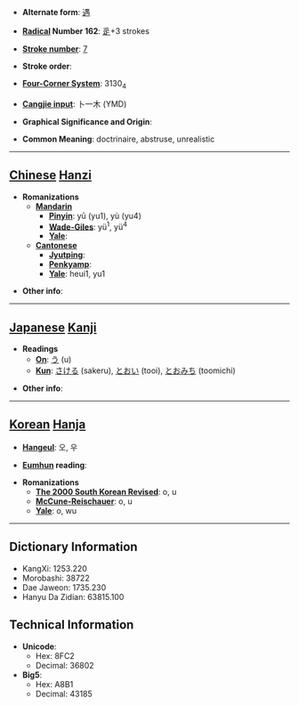 * '''Alternate form''': [[遇]]

* '''[[Wiktionary:Chinese radical index| Radical]] Number 162''': [[Wiktionary:Chinese radical index 辵|辵]]+3 strokes

* '''[[Wiktionary:Chinese total strokes index|Stroke number]]''': [[Wiktionary:Chinese total strokes index 7|7]]

* '''Stroke order''': 

* '''[[Wiktionary:Chinese four corner index|Four-Corner System]]''': 3130<sub>4</sub>

* '''[[Wiktionary:Chinese Cangjie index|Cangjie input]]''': 卜一木 (YMD)

* '''Graphical Significance and Origin''': 

* '''Common Meaning''': doctrinaire, abstruse, unrealistic

----

== [[Chinese]] [[Hanzi]] ==

* '''Romanizations'''
** '''[[Mandarin]]'''
*** '''[[Pinyin]]''': yū (yu1), yù (yu4)
*** '''[[Wade-Giles]]''': yü<sup>1</sup>, yü<sup>4</sup>
*** '''[[Yale]]''': 
** '''[[Cantonese]]'''
*** '''[[Jyutping]]''':
*** '''[[Penkyamp]]''': 
*** '''[[Yale]]''': heui1, yu1

* '''Other info''': 

----

== [[Japanese]] [[Kanji]] ==

* '''Readings'''
** '''[[On]]''': [[う]] (u)
** '''[[Kun]]''': [[さける]] (sakeru), [[とおい]] (tooi), [[とおみち]] (toomichi)

* '''Other info''':  

----

== [[Korean]] [[Hanja]] ==

* '''[[Hangeul]]''': 오, 우

* '''[[Eumhun]] reading''': 

* '''Romanizations'''
** '''[[The 2000 South Korean Revised Romanization|The 2000 South Korean Revised]]''': o, u
** '''[[McCune-Reischauer]]''': o, u
** '''[[Yale]]''': o, wu

----

== Dictionary Information ==

* KangXi: 1253.220
* Morobashi: 38722
* Dae Jaweon: 1735.230
* Hanyu Da Zidian: 63815.100

== Technical Information ==

* '''Unicode''':
** Hex: 8FC2
** Decimal: 36802
* '''Big5''':
** Hex: A8B1
** Decimal: 43185